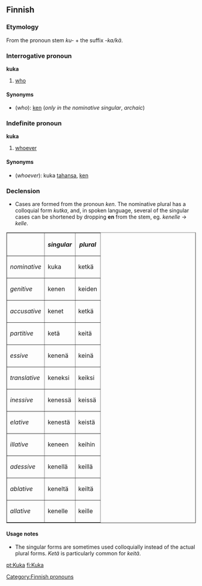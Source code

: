 ==Finnish==

===Etymology===
From the pronoun stem ''ku-'' + the suffix ''-ka/kä''.

===Interrogative pronoun===
'''kuka'''

# [[who]]

====Synonyms====
*(''who''): [[ken#Finnish|ken]] (''only in the nominative singular'', ''archaic'')

===Indefinite pronoun===
'''kuka'''

# [[whoever]]

====Synonyms====
*(''whoever''): kuka [[tahansa]], [[ken#Finnish|ken]]

===Declension===
*Cases are formed from the pronoun ''ken''. The nominative plural has a colloquial form ''kutka'', and, in spoken language, several of the singular cases can be shortened by dropping '''en''' from the stem, eg. ''kenelle'' -> ''kelle''. 

<table border="1">
<tr><th>&nbsp;</th><th>''singular''</th><th>''plural''</th></tr>
<tr><td>''nominative''</td> <td>kuka</td>   <td>ketkä</td></tr>
<tr><td>''genitive''</td>   <td>kenen</td>  <td>keiden</td></tr>
<tr><td>''accusative''</td> <td>kenet</td>  <td>ketkä</td></tr>
<tr><td>''partitive''</td>  <td>ketä</td>   <td>keitä</td></tr>
<tr><td>''essive''</td>     <td>kenenä</td> <td>keinä</td></tr>
<tr><td>''translative''</td><td>keneksi</td><td>keiksi</td></tr>
<tr><td>''inessive''</td>   <td>kenessä</td><td>keissä</td></tr>
<tr><td>''elative''</td>    <td>kenestä</td><td>keistä</td></tr>
<tr><td>''illative''</td>   <td>keneen</td> <td>keihin</td></tr>
<tr><td>''adessive''</td>   <td>kenellä</td><td>keillä</td></tr>
<tr><td>''ablative''</td>   <td>keneltä</td><td>keiltä</td></tr>
<tr><td>''allative''</td>   <td>kenelle</td><td>keille</td></tr>
</table>

====Usage notes====
*The singular forms are sometimes used colloquially instead of the actual plural forms. ''Ketä'' is particularly common for ''keitä''.

[[Category:Finnish pronouns]]

[[pt:Kuka]]
[[fi:Kuka]]